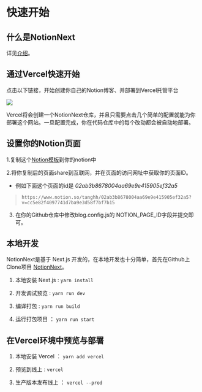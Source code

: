 # 快速开始

## 什么是NotionNext
详见[介绍](/zh)。

## 通过Vercel快速开始

点击以下链接，开始创建你自己的Notion博客、并部署到Vercel托管平台 

[![](https://vercel.com/button)](https://vercel.com/new/clone?demo-description=Notion%20powered%20site%20Built%20with%20Next.js.&demo-image=https%3A%2F%2Fdocs.tangly1024.com%2Fdemo.png&demo-title=Notion%20Next%20Blog&demo-url=https%3A%2F%2Fblog.tangly1024.com%2F&project-name=notion-next-blog&repository-name=NotionNexts&s=https%3A%2F%2Fgithub.com%2Ftangly1024%2FNotionNext
)

Vercel将会创建一个NotionNext仓库，并且只需要点击几个简单的配置就能为你部署这个网站。一旦配置完成，你在代码仓库中的每个改动都会被自动地部署。


## 设置你的Notion页面

1.复制这个[Notion模板](https://www.notion.so/tanghh/02ab3b8678004aa69e9e415905ef32a5?v=cc5e82f4097741d7ba9e3d58f7bf7b15)到你的notion中

2.将你复制后的页面share到互联网，并在页面的访问网址中获取你的页面ID。

 - 例如下面这个页面的id是 *02ab3b8678004aa69e9e415905ef32a5*

 > `https://www.notion.so/tanghh/02ab3b8678004aa69e9e415905ef32a5?v=cc5e82f4097741d7ba9e3d58f7bf7b15 `

3. 在你的Github仓库中修改blog.config.js的 NOTION_PAGE_ID字段并提交即可。
## 本地开发

NotionNext是基于 Next.js 开发的，在本地开发也十分简单，首先在Github上Clone项目  [NotionNext](https://github.com/tangly1024/NotionNext.git)。

1. 本地安装 Next.js : `yarn install`

2. 开发调试预览 : `yarn run dev`

3. 编译打包 : `yarn run build`

4. 运行打包项目 ：  `yarn run start`


## 在Vercel环境中预览与部署

1. 本地安装 Vercel ： `yarn add vercel`

2. 预览到线上  : `vercel`

3. 生产版本发布线上  ： `vercel --prod`
